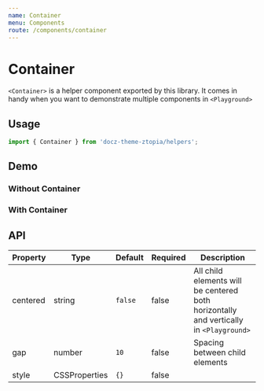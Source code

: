 ```yaml
---
name: Container
menu: Components
route: /components/container
---
```




# Container

`<Container>` is a helper component exported by this library. It comes in handy when you
want to demonstrate multiple components in `<Playground>`

## Usage

```js
import { Container } from 'docz-theme-ztopia/helpers';
```

## Demo

### Without Container

<Playground>
  <div
    style={{
      width: 200,
      height: 200,
      backgroundColor: 'red',
    }}
  />
  <div
    style={{
      width: 200,
      height: 200,
      backgroundColor: 'blue',
    }}
  />
  <div
    style={{
      width: 200,
      height: 200,
      backgroundColor: 'green',
    }}
  />
</Playground>

### With Container

<Playground>
  <Container centered style={{ height: 400 }}>
    <div
      style={{
        width: 200,
        height: 200,
        backgroundColor: 'red',
      }}
    />
    <div
      style={{
        width: 200,
        height: 200,
        backgroundColor: 'blue',
      }}
    />
    <div
      style={{
        width: 200,
        height: 200,
        backgroundColor: 'green',
      }}
    />
  </Container>
</Playground>

## API

| Property | Type          | Default | Required | Description                                                                            |
| -------- | ------------- | ------- | -------- | -------------------------------------------------------------------------------------- |
| centered | string        | `false` | false    | All child elements will be centered both horizontally and vertically in `<Playground>` |
| gap      | number        | `10`    | false    | Spacing between child elements                                                         |
| style    | CSSProperties | `{}`    | false    |                                                                                        |
